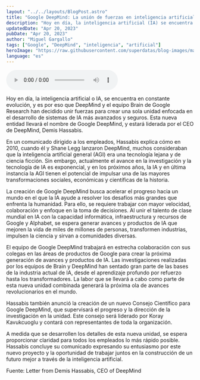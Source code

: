 ```yaml
---
layout: "../../layouts/BlogPost.astro"
title: "Google DeepMind: La unión de fuerzas en inteligencia artificial para transformar el mundo"
description: "Hoy en día, la inteligencia artificial (IA) se encuentra en constante evolución, y es por eso que DeepMind y el equipo Brain de Google Research han decidido unir fuerzas para crear una sola unidad enfocada en el desarrollo de sistemas de IA más avanzados y seguros. Esta nueva entidad llevará el nombre de Google DeepMind, y estará liderada por el CEO de DeepMind, Demis Hassabis."
updatedDate: "Apr 20, 2023"
pubDate: "Apr 20, 2023"
author: "Miguel Gargallo"
tags: ["Google", "DeepMind", "inteligencia", "artificial"]
heroImage: "https://raw.githubusercontent.com/superdatas/blog-images/main/011623/google-deepmind-intekigencia-artificial.jpg"
language: "es"
---
```


<audio controls>
  <source src="https://github.com/superdatas/blog-audios/raw/main/google-deepming-inteligencia-artificial.mp3" />
</audio> 


Hoy en día, la inteligencia artificial o IA, se encuentra en constante evolución, y es por eso que DeepMind y el equipo Brain de Google Research han decidido unir fuerzas para crear una sola unidad enfocada en el desarrollo de sistemas de IA más avanzados y seguros. Esta nueva entidad llevará el nombre de Google DeepMind, y estará liderada por el CEO de DeepMind, Demis Hassabis.

En un comunicado dirigido a los empleados, Hassabis explica cómo en 2010, cuando él y Shane Legg lanzaron DeepMind, muchos consideraban que la inteligencia artificial general (AGI) era una tecnología lejana y de ciencia ficción. Sin embargo, actualmente el avance en la investigación y la tecnología de IA es exponencial, y en los próximos años, la IA y en última instancia la AGI tienen el potencial de impulsar una de las mayores transformaciones sociales, económicas y científicas de la historia.

La creación de Google DeepMind busca acelerar el progreso hacia un mundo en el que la IA ayude a resolver los desafíos más grandes que enfrenta la humanidad. Para ello, se requiere trabajar con mayor velocidad, colaboración y enfoque en la toma de decisiones. Al unir el talento de clase mundial en IA con la capacidad informática, infraestructura y recursos de Google y Alphabet, se espera generar avances y productos de IA que mejoren la vida de miles de millones de personas, transformen industrias, impulsen la ciencia y sirvan a comunidades diversas.

El equipo de Google DeepMind trabajará en estrecha colaboración con sus colegas en las áreas de productos de Google para crear la próxima generación de avances y productos de IA. Las investigaciones realizadas por los equipos de Brain y DeepMind han sentado gran parte de las bases de la industria actual de IA, desde el aprendizaje profundo por refuerzo hasta los transformadores. La labor que se llevará a cabo como parte de esta nueva unidad combinada generará la próxima ola de avances revolucionarios en el mundo.

Hassabis también anunció la creación de un nuevo Consejo Científico para Google DeepMind, que supervisará el progreso y la dirección de la investigación en la unidad. Este consejo será liderado por Koray Kavukcuoglu y contará con representantes de toda la organización.

A medida que se desarrollen los detalles de esta nueva unidad, se espera proporcionar claridad para todos los empleados lo más rápido posible. Hassabis concluye su comunicado expresando su entusiasmo por este nuevo proyecto y la oportunidad de trabajar juntos en la construcción de un futuro mejor a través de la inteligencia artificial.

Fuente: Letter from Demis Hassabis, CEO of DeepMind